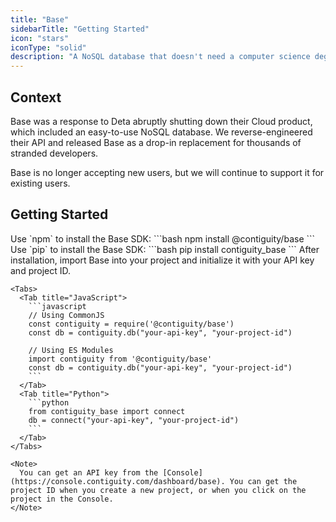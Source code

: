 ```yaml
---
title: "Base"
sidebarTitle: "Getting Started"
icon: "stars"
iconType: "solid"
description: "A NoSQL database that doesn't need a computer science degree."
---
```


## Context
Base was a response to Deta abruptly shutting down their Cloud product, which included an easy-to-use NoSQL database. 
We reverse-engineered their API and released Base as a drop-in replacement for thousands of stranded developers.

<Warning>
  Base is no longer accepting new users, but we will continue to support it for existing users.
</Warning>

## Getting Started

<Steps>
  <Step title="Install the SDK">
    <Tabs>
      <Tab title="JavaScript">
        Use `npm` to install the Base SDK:
        ```bash
        npm install @contiguity/base
        ```
      </Tab>
      <Tab title="Python">
        Use `pip` to install the Base SDK:
        ```bash
        pip install contiguity_base
        ```
      </Tab>
    </Tabs>
  </Step>

  <Step title="Initialize the Client">
    After installation, import Base into your project and initialize it with your API key and project ID.

    <Tabs>
      <Tab title="JavaScript">
        ```javascript
        // Using CommonJS
        const contiguity = require('@contiguity/base')
        const db = contiguity.db("your-api-key", "your-project-id")

        // Using ES Modules
        import contiguity from '@contiguity/base'
        const db = contiguity.db("your-api-key", "your-project-id")
        ```
      </Tab>
      <Tab title="Python">
        ```python
        from contiguity_base import connect
        db = connect("your-api-key", "your-project-id")
        ```
      </Tab>
    </Tabs>

    <Note>
      You can get an API key from the [Console](https://console.contiguity.com/dashboard/base). You can get the project ID when you create a new project, or when you click on the project in the Console.
    </Note>
  </Step>
</Steps>


<Snippet />